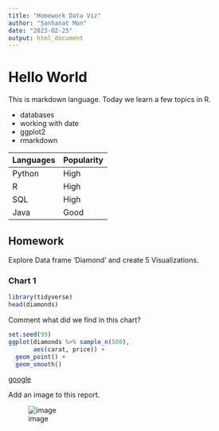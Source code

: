```yaml
---
title: "Homework Data Viz"
author: "Sanhanat Mon"
date: "2023-02-25"
output: html_document
---
```


# Hello World

This is markdown language. Today we learn a few topics in R.

- databases
- working with date
- ggplot2
- rmarkdown

Languages | Popularity
--------- | ----------
Python    | High
R         | High
SQL       | High
Java      | Good

## Homework

Explore Data frame 'Diamond' and create 5 Visualizations.

### Chart 1
```r
library(tidyverse)
head(diamonds)
```
Comment what did we find in this chart?
```r
set.seed(99)
ggplot(diamonds %>% sample_n(500),
       aes(carat, price)) +
  geom_point() +
  geom_smooth()
```

[google](https://www.google.co.th)

Add an image to this report.

![image](https://images.unsplash.com/photo-1677002424307-d103e17f4bd6?ixlib=rb-4.0.3&ixid=MnwxMjA3fDB8MHxwaG90by1wYWdlfHx8fGVufDB8fHx8&auto=format&fit=crop&w=327&q=80)
